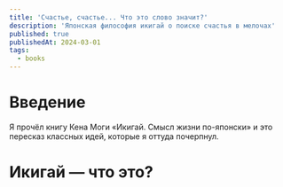 ```yaml
---
title: 'Счастье, счастье... Что это слово значит?'
description: 'Японская философия икигай о поиске счастья в мелочах'
published: true
publishedAt: 2024-03-01
tags:
  - books
---
```


# Введение

Я прочёл книгу Кена Моги «Икигай. Смысл жизни по-японски» и это пересказ классных идей, которые я оттуда почерпнул.

# Икигай — что это?


